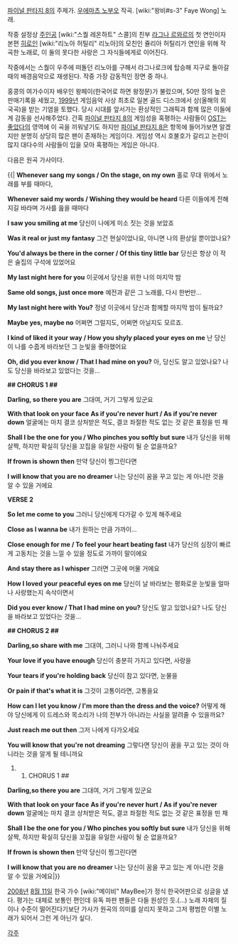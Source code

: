 {{{#!html
<iframe width="560" height="349" src="http://www.youtube.com/embed/0oQv3leISYU" frameborder="0" allowfullscreen></iframe>
}}}

[[파이널 판타지 8]]의 주제가. [[우에마츠 노부오]] 작곡. [wiki:"왕비#s-3" Faye Wong] 노래.

작중 설정상 [[주인공]] [wiki:"스퀄 레온하트" 스콜]의 친부 [[라그나 르와르]]의 첫 연인이자 본편 [[히로인]] [wiki:"리노아 허틸리" 리노아]의 모친인 쥴리아 허틸리가 연인을 위해 작곡한 노래로, 이 둘의 못다한 사랑은 그 자식들에게로 이어진다.

작중에서는 스퀄이 우주에 떠돌던 리노아를 구해서 라그나로크에 탑승해 지구로 돌아갈 때의 배경음악으로 재생된다. 작중 가장 감동적인 장면 중 하나.

홍콩의 여가수이자 배우인 왕페이(한국어로 하면 왕정문)가 불렀으며, 50만 장의 높은 판매기록을 세웠고, [[1999년]] 게임음악 사상 최초로 일본 골드 디스크에서 상(올해의 외국곡)을 받는 기염을 토했다. 당시 시대를 앞서가는 환상적인 그래픽과 함께 많은 이들에게 감동을 선사해주었다. 간혹 [[파이널 판타지 8]]의 게임성을 혹평하는 사람들이 [[OST는 좋았다]]의 영역에 이 곡을 끼워넣기도 하지만 [[파이널 판타지 8]]은 항목에 들어가보면 알겠지만 분명히 상당히 많은 팬이 존재하는 게임이다. 게임성 역시 호불호가 갈리고 논란이 많지 대다수의 사람들이 입을 모아 혹평하는 게임은 아니다.

다음은 원곡 가사이다.

{{| '''Whenever sang my songs / On the stage, on my own'''
홀로 무대 위에서 노래를 부를 때마다,

'''Whenever said my words / Wishing they would be heard'''
다른 이들에게 전해지길 바라며 가사를 읊을 때마다

'''I saw you smiling at me'''
당신이 나에게 미소 짓는 것을 보았죠

'''Was it real or just my fantasy'''
그건 현실이었나요, 아니면 나의 환상일 뿐이었나요?

'''You'd always be there in the corner / Of this tiny little bar'''
당신은 항상 이 작은 술집의 구석에 있었어요

'''My last night here for you'''
이곳에서 당신을 위한 나의 마지막 밤

'''Same old songs, just once more'''
예전과 같은 그 노래를, 다시 한번만…

'''My last night here with You?'''
정녕 이곳에서 당신과 함께할 마지막 밤이 될까요?

'''Maybe yes, maybe no'''
어쩌면 그럴지도, 어쩌면 아닐지도 모르죠.

'''I kind of liked it your way / How you shyly placed your eyes on me'''
난 당신이 나를 수줍게 바라보던 그 눈빛을 좋아했어요

'''Oh, did you ever know / That I had mine on you?'''
아, 당신도 알고 있었나요? 나도 당신을 바라보고 있었다는 것을…

'''## CHORUS 1 ##'''

'''Darling, so there you are'''
그대여, 거기 그렇게 있군요

'''With that look on your face'''
'''As if you're never hurt / As if you're never down'''
얼굴에는 마치 결코 상처받은 적도, 결코 좌절한 적도 없는 것 같은 표정을 띤 채

'''Shall I be the one for you / Who pinches you softly but sure'''
내가 당신을 위해 살짝, 하지만 확실히 당신을 꼬집을
유일한 사람이 될 순 없을까요?

'''If frown is shown then'''
만약 당신이 찡그린다면

'''I will know that you are no dreamer'''
나는 당신이 꿈을 꾸고 있는 게 아니란 것을 알 수 있을 거에요

'''VERSE 2'''

'''So let me come to you'''
그러니 당신에게 다가갈 수 있게 해주세요

'''Close as I wanna be'''
내가 원하는 만큼 가까이…

'''Close enough for me / To feel your heart beating fast'''
내가 당신의 심장이 빠르게 고동치는 것을 느낄 수 있을 정도로 가까이 말이에요

'''And stay there as I whisper'''
그러면 그곳에 머물 거에요

'''How I loved your peaceful eyes on me'''
당신이 날 바라보는 평화로운 눈빛을 얼마나 사랑했는지 속삭이면서

'''Did you ever know / That I had mine on you?'''
당신도 알고 있었나요? 나도 당신을 바라보고 있었다는 것을…

'''## CHORUS 2 ##'''

'''Darling,so share with me'''
그대여, 그러니 나와 함께 나눠주세요

'''Your love if you have enough'''
당신이 충분히 가지고 있다면, 사랑을

'''Your tears if you're holding back'''
당신이 참고 있다면, 눈물을

'''Or pain if that's what it is'''
그것이 고통이라면, 고통을요

'''How can I let you know / I'm more than the dress and the voice?'''
어떻게 해야 당신에게 이 드레스와 목소리가 나의 전부가 아니라는 사실을
알려줄 수 있을까요?

'''Just reach me out then'''
그저 나에게 다가오세요

'''You will know that you're not dreaming'''
그렇다면 당신이 꿈을 꾸고 있는 것이 아니라는 것을 알게 될 테니까요

## CHORUS 1 ##

'''Darling,so there you are'''
그대여, 거기 그렇게 있군요

'''With that look on your face'''
'''As if you're never hurt / As if you're never down'''
얼굴에는 마치 결코 상처받은 적도, 결코 좌절한 적도 없는 것 같은 표정을 띤 채

'''Shall I be the one for you / Who pinches you softly but sure'''
내가 당신을 위해 살짝, 하지만 확실히 당신을 꼬집을
유일한 사람이 될 순 없을까요?

'''If frown is shown then'''
만약 당신이 찡그린다면

'''I will know that you are no dreamer'''
나는 당신이 꿈을 꾸고 있는 게 아니란 것을 알 수 있을 거에요|}}

[[2008년]] [[8월 11일]] 한국 가수 [wiki:"메이비" MayBee]가 정식 한국어판으로 싱글을 냈다. 평가는 대체로 보통인 편인데 유독 파판 팬들은 다들 원성인 듯.(…) 노래 자체의 질이나 수준이 떨어진다기보단 가사가 원곡의 의미를 살리지 못하고 그저 평범한 이별 노래가 되어서 그런 게 아닌가 싶다.

[[각주]]
